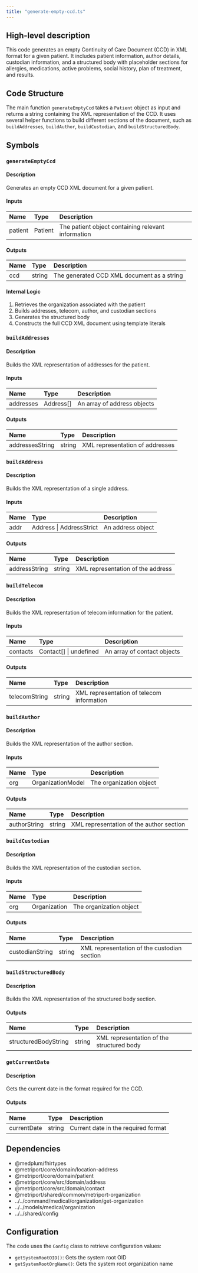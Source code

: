 ```yaml
---
title: "generate-empty-ccd.ts"
---
```


## High-level description
This code generates an empty Continuity of Care Document (CCD) in XML format for a given patient. It includes patient information, author details, custodian information, and a structured body with placeholder sections for allergies, medications, active problems, social history, plan of treatment, and results.

## Code Structure
The main function `generateEmptyCcd` takes a `Patient` object as input and returns a string containing the XML representation of the CCD. It uses several helper functions to build different sections of the document, such as `buildAddresses`, `buildAuthor`, `buildCustodian`, and `buildStructuredBody`.

## Symbols

### `generateEmptyCcd`
#### Description
Generates an empty CCD XML document for a given patient.

#### Inputs
| Name | Type | Description |
|:-----|:-----|:------------|
| patient | Patient | The patient object containing relevant information |

#### Outputs
| Name | Type | Description |
|:-----|:-----|:------------|
| ccd | string | The generated CCD XML document as a string |

#### Internal Logic
1. Retrieves the organization associated with the patient
2. Builds addresses, telecom, author, and custodian sections
3. Generates the structured body
4. Constructs the full CCD XML document using template literals

### `buildAddresses`
#### Description
Builds the XML representation of addresses for the patient.

#### Inputs
| Name | Type | Description |
|:-----|:-----|:------------|
| addresses | Address[] | An array of address objects |

#### Outputs
| Name | Type | Description |
|:-----|:-----|:------------|
| addressesString | string | XML representation of addresses |

### `buildAddress`
#### Description
Builds the XML representation of a single address.

#### Inputs
| Name | Type | Description |
|:-----|:-----|:------------|
| addr | Address \| AddressStrict | An address object |

#### Outputs
| Name | Type | Description |
|:-----|:-----|:------------|
| addressString | string | XML representation of the address |

### `buildTelecom`
#### Description
Builds the XML representation of telecom information for the patient.

#### Inputs
| Name | Type | Description |
|:-----|:-----|:------------|
| contacts | Contact[] \| undefined | An array of contact objects |

#### Outputs
| Name | Type | Description |
|:-----|:-----|:------------|
| telecomString | string | XML representation of telecom information |

### `buildAuthor`
#### Description
Builds the XML representation of the author section.

#### Inputs
| Name | Type | Description |
|:-----|:-----|:------------|
| org | OrganizationModel | The organization object |

#### Outputs
| Name | Type | Description |
|:-----|:-----|:------------|
| authorString | string | XML representation of the author section |

### `buildCustodian`
#### Description
Builds the XML representation of the custodian section.

#### Inputs
| Name | Type | Description |
|:-----|:-----|:------------|
| org | Organization | The organization object |

#### Outputs
| Name | Type | Description |
|:-----|:-----|:------------|
| custodianString | string | XML representation of the custodian section |

### `buildStructuredBody`
#### Description
Builds the XML representation of the structured body section.

#### Outputs
| Name | Type | Description |
|:-----|:-----|:------------|
| structuredBodyString | string | XML representation of the structured body |

### `getCurrentDate`
#### Description
Gets the current date in the format required for the CCD.

#### Outputs
| Name | Type | Description |
|:-----|:-----|:------------|
| currentDate | string | Current date in the required format |

## Dependencies
- @medplum/fhirtypes
- @metriport/core/domain/location-address
- @metriport/core/domain/patient
- @metriport/core/src/domain/address
- @metriport/core/src/domain/contact
- @metriport/shared/common/metriport-organization
- ../../command/medical/organization/get-organization
- ../../models/medical/organization
- ../../shared/config

## Configuration
The code uses the `Config` class to retrieve configuration values:
- `getSystemRootOID()`: Gets the system root OID
- `getSystemRootOrgName()`: Gets the system root organization name